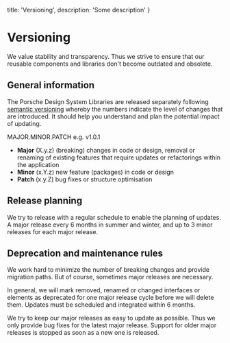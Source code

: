   title: 'Versioning',
  description: 'Some description'
}

# Versioning

We value stability and transparency. Thus we strive to ensure that our reusable components and libraries don't become
outdated and obsolete.

## General information

The Porsche Design System Libraries are released separately following [semantic versioning](https://semver.org) whereby
the numbers indicate the level of changes that are introduced. It should help you understand and plan the potential
impact of updating.

MAJOR.MINOR.PATCH e.g. v1.0.1

- **Major** (X.y.z) (breaking) changes in code or design, removal or renaming of existing features that require updates
or refactorings within the application
- **Minor** (x.Y.z) new feature (packages) in code or design
- **Patch** (x.y.Z) bug fixes or structure optimisation

## Release planning

We try to release with a regular schedule to enable the planning of updates. A major release every 6 months in summer
and winter, and up to 3 minor releases for each major release.

## Deprecation and maintenance rules

We work hard to minimize the number of breaking changes and provide migration paths. But of course, sometimes major
releases are necessary.

In general, we will mark removed, renamed or changed interfaces or elements as deprecated for one major release cycle
before we will delete them. Updates must be scheduled and integrated within 6 months.

We try to keep our major releases as easy to update as possible. Thus we only provide bug fixes for the latest major
release. Support for older major releases is stopped as soon as a new one is released.

